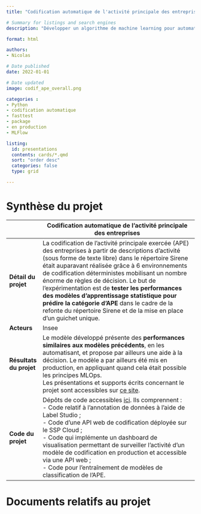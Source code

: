 ```yaml
---
title: "Codification automatique de l'activité principale des entreprises"

# Summary for listings and search engines
description: "Développer un algorithme de machine learning pour automatiser la classification de l'activité principale des entreprises et mise en production"

format: html

authors: 
- Nicolas

# Date published
date: 2022-01-01

# Date updated
image: codif_ape_overall.png

categories : 
- Python
- codification automatique
- fasttest
- package
- en production
- MLFlow

listing:
  id: presentations
  contents: cards/*.qmd
  sort: "order desc"
  categories: false
  type: grid

---
```


# Synthèse du projet

|              | Codification automatique de l'activité principale des entreprises                           |
|--------------|------------------------------------------------------------------------------------|
| **Détail du projet**         | La codification de l'activité principale exercée (APE) des entreprises à partir de descriptions d'activité (sous forme de texte libre) dans le répertoire Sirene était auparavant réalisée grâce à 6 environnements de codification déterministes mobilisant un nombre énorme de règles de décision. Le but de l’expérimentation est de **tester les performances des modèles d’apprentissage statistique pour prédire la catégorie d’APE** dans le cadre de la refonte du répertoire Sirene et de la mise en place d'un guichet unique.  <br>          |
| **Acteurs**                  | Insee         |
| **Résultats du projet**      | Le modèle développé présente des **performances similaires aux modèles précédents**, en les automatisant, et propose par ailleurs une aide à la décision. Le modèle a par ailleurs été mis en production, en appliquant quand cela était possible les principes MLOps.  <br> Les présentations et supports écrits concernant le projet sont accessibles sur [ce site](https://inseefrlab.github.io/codif-ape-prez/).         |
| **Code du projet**           | Dépôts de code accessibles [ici](https://github.com/search?q=org%3AInseeFrLab%20codif-ape&type=repositories&p=1). Ils comprennent :  <br> - Code relatif à l'annotation de données à l'aide de Label Studio ; <br> - Code d'une API web de codification déployée sur le SSP Cloud ; <br> - Code qui implémente un dashboard de visualisation permettant de surveiller l'activité d'un modèle de codification en production et accessible via une API web ; <br> - Code pour l'entraînement de modèles de classification de l'APE. <br>        |

# Documents relatifs au projet


::: {#presentations}
:::